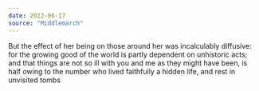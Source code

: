 ```yaml
---
date: 2022-06-17
source: "Middlemarch"
---
```


But the effect of her being on those around her was incalculably diffusive: for the growing good of the world is partly dependent on unhistoric acts; and that things are not so ill with you and me as they might have been, is half owing to the number who lived faithfully a hidden life, and rest in unvisited tombs
